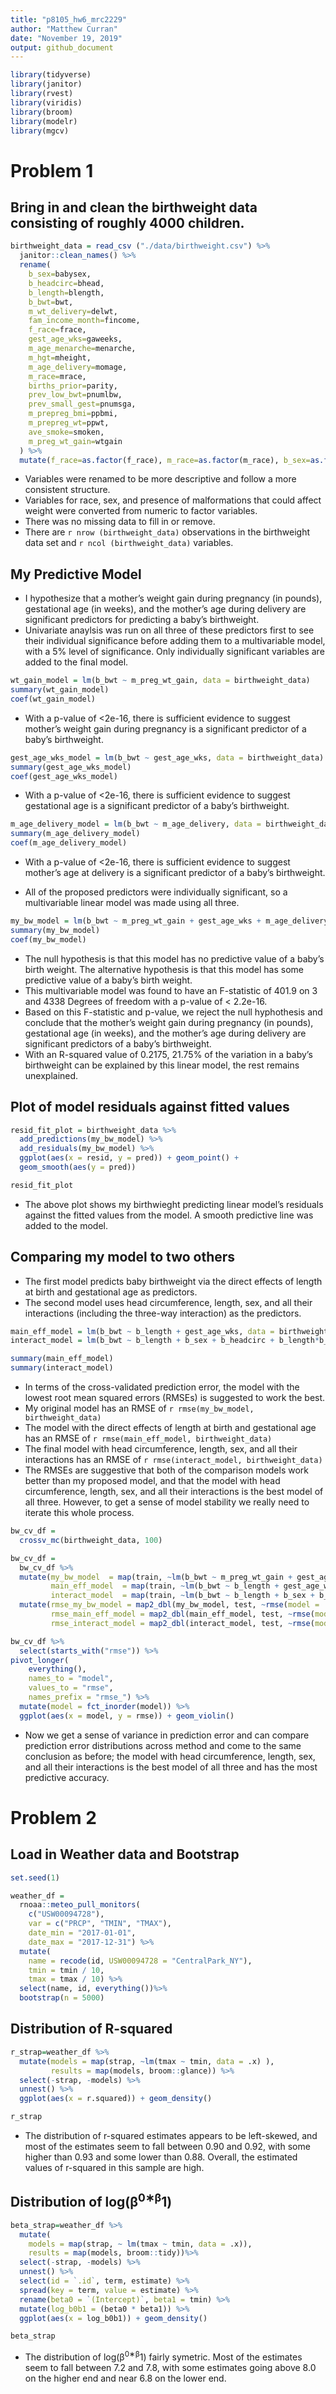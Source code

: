 ```yaml
---
title: "p8105_hw6_mrc2229"
author: "Matthew Curran"
date: "November 19, 2019"
output: github_document
---
```


```r
library(tidyverse)
library(janitor)
library(rvest)
library(viridis)
library(broom)
library(modelr)
library(mgcv)
```

# Problem 1
## Bring in and clean the birthweight data consisting of roughly 4000 children.

```r
birthweight_data = read_csv ("./data/birthweight.csv") %>%
  janitor::clean_names() %>%
  rename(
    b_sex=babysex,
    b_headcirc=bhead,
    b_length=blength,
    b_bwt=bwt,
    m_wt_delivery=delwt, 
    fam_income_month=fincome, 
    f_race=frace,
    gest_age_wks=gaweeks, 
    m_age_menarche=menarche, 
    m_hgt=mheight,
    m_age_delivery=momage,
    m_race=mrace,
    births_prior=parity,
    prev_low_bwt=pnumlbw,
    prev_small_gest=pnumsga,
    m_prepreg_bmi=ppbmi,
    m_prepreg_wt=ppwt,
    ave_smoke=smoken,
    m_preg_wt_gain=wtgain
  ) %>%
  mutate(f_race=as.factor(f_race), m_race=as.factor(m_race), b_sex=as.factor(b_sex), malform=as.factor(malform)) 
```

* Variables were renamed to be more descriptive and follow a more consistent structure. 
* Variables for race, sex, and presence of malformations that could affect weight were converted from numeric to factor variables.
* There was no missing data to fill in or remove.
* There are `r nrow (birthweight_data)` observations in the birthweight data set and `r ncol (birthweight_data)` variables.

## My Predictive Model
* I hypothesize that a mother’s weight gain during pregnancy (in pounds), gestational age (in weeks), and the mother's age during delivery are significant predictors for predicting a baby's birthweight.
* Univariate anaylsis was run on all three of these predictors first to see their individual significance before adding them to a multivariable model, with a 5% level of significance. Only individually significant variables are added to the final model.

```r
wt_gain_model = lm(b_bwt ~ m_preg_wt_gain, data = birthweight_data)
summary(wt_gain_model)
coef(wt_gain_model)
```
* With a p-value of <2e-16, there is sufficient evidence to suggest mother’s weight gain during pregnancy is a significant predictor of a baby's birthweight.

```r
gest_age_wks_model = lm(b_bwt ~ gest_age_wks, data = birthweight_data)
summary(gest_age_wks_model)
coef(gest_age_wks_model)
```
* With a p-value of <2e-16, there is sufficient evidence to suggest gestational age is a significant predictor of a baby's birthweight.

```r
m_age_delivery_model = lm(b_bwt ~ m_age_delivery, data = birthweight_data)
summary(m_age_delivery_model)
coef(m_age_delivery_model)
```
* With a p-value of <2e-16, there is sufficient evidence to suggest mother’s age at delivery is a significant predictor of a baby's birthweight.

* All of the proposed predictors were individually significant, so a multivariable linear model was made using all three.
```r
my_bw_model = lm(b_bwt ~ m_preg_wt_gain + gest_age_wks + m_age_delivery, data = birthweight_data)
summary(my_bw_model)
coef(my_bw_model)
```

* The null hypothesis is that this model has no predictive value of a baby's birth weight. The alternative hypothesis is that this model has some predictive value of a baby's birth weight.
* This multivariable model was found to have an F-statistic of 401.9 on 3 and 4338 Degrees of freedom with a p-value of < 2.2e-16.
* Based on this F-statistic and p-value, we reject the null hyphothesis and conclude that the mother’s weight gain during pregnancy (in pounds), gestational age (in weeks), and the mother's age during delivery are significant predictors of a baby's birthweight.
* With an R-squared value of 0.2175, 21.75% of the variation in a baby's birthweight can be explained by this linear model, the rest remains unexplained.

## Plot of model residuals against fitted values
```r
resid_fit_plot = birthweight_data %>% 
  add_predictions(my_bw_model) %>%
  add_residuals(my_bw_model) %>%
  ggplot(aes(x = resid, y = pred)) + geom_point() + 
  geom_smooth(aes(y = pred))

resid_fit_plot
```

* The above plot shows my birthwieght predicting linear model's residuals against the fitted values from the model. A smooth predictive line was added to the model.

## Comparing my model to two others
* The first model predicts baby birthweight via the direct effects of length at birth and gestational age as predictors.
* The second model uses head circumference, length, sex, and all their interactions (including the three-way interaction) as the predictors.

```r
main_eff_model = lm(b_bwt ~ b_length + gest_age_wks, data = birthweight_data)
interact_model = lm(b_bwt ~ b_length + b_sex + b_headcirc + b_length*b_sex + b_length*b_headcirc + b_sex*b_headcirc + b_length*b_sex*b_headcirc, data = birthweight_data)

summary(main_eff_model)
summary(interact_model)
```

* In terms of the cross-validated prediction error, the model with the lowest root mean squared errors (RMSEs) is suggested to work the best.
* My original model has an RMSE of `r rmse(my_bw_model, birthweight_data)`
* The model with the direct effects of length at birth and gestational age has an RMSE of `r rmse(main_eff_model, birthweight_data)`
* The final model with head circumference, length, sex, and all their interactions has an RMSE of `r rmse(interact_model, birthweight_data)`
* The RMSEs are suggestive that both of the comparison models work better than my proposed model, and that the model with head circumference, length, sex, and all their interactions is the best model of all three. However, to get a sense of model stability we really need to iterate this whole process.

```r
bw_cv_df = 
  crossv_mc(birthweight_data, 100)

bw_cv_df = 
  bw_cv_df %>% 
  mutate(my_bw_model  = map(train, ~lm(b_bwt ~ m_preg_wt_gain + gest_age_wks + m_age_delivery, data = .x)),
         main_eff_model  = map(train, ~lm(b_bwt ~ b_length + gest_age_wks, data = .x)),
         interact_model  = map(train, ~lm(b_bwt ~ b_length + b_sex + b_headcirc + b_length*b_sex + b_length*b_headcirc + b_sex*b_headcirc + b_length*b_sex*b_headcirc, data = .x))) %>% 
  mutate(rmse_my_bw_model = map2_dbl(my_bw_model, test, ~rmse(model = .x, data = .y)),
         rmse_main_eff_model = map2_dbl(main_eff_model, test, ~rmse(model = .x, data = .y)),
         rmse_interact_model = map2_dbl(interact_model, test, ~rmse(model = .x, data = .y)))

bw_cv_df %>% 
  select(starts_with("rmse")) %>% 
pivot_longer(
    everything(),
    names_to = "model", 
    values_to = "rmse",
    names_prefix = "rmse_") %>% 
  mutate(model = fct_inorder(model)) %>% 
  ggplot(aes(x = model, y = rmse)) + geom_violin()
```

* Now we get a sense of variance in prediction error and can compare prediction error distributions across method and come to the same conclusion as before; the model with head circumference, length, sex, and all their interactions is the best model of all three and has the most predictive accuracy.

# Problem 2
## Load in Weather data and Bootstrap 
```r
set.seed(1)

weather_df = 
  rnoaa::meteo_pull_monitors(
    c("USW00094728"),
    var = c("PRCP", "TMIN", "TMAX"), 
    date_min = "2017-01-01",
    date_max = "2017-12-31") %>%
  mutate(
    name = recode(id, USW00094728 = "CentralPark_NY"),
    tmin = tmin / 10,
    tmax = tmax / 10) %>%
  select(name, id, everything())%>% 
  bootstrap(n = 5000)
```

## Distribution of R-squared 
```r
r_strap=weather_df %>%
  mutate(models = map(strap, ~lm(tmax ~ tmin, data = .x) ),
         results = map(models, broom::glance)) %>% 
  select(-strap, -models) %>% 
  unnest() %>% 
  ggplot(aes(x = r.squared)) + geom_density()

r_strap
```
* The distribution of r-squared estimates appears to be left-skewed, and most of the estimates seem to fall between 0.90 and 0.92, with some higher than 0.93 and some lower than 0.88. Overall, the estimated values of r-squared in this sample are high.

## Distribution of log(β^0∗β^1)
```r
beta_strap=weather_df %>%
  mutate(
    models = map(strap, ~ lm(tmax ~ tmin, data = .x)),
    results = map(models, broom::tidy))%>% 
  select(-strap, -models) %>% 
  unnest() %>% 
  select(id = `.id`, term, estimate) %>% 
  spread(key = term, value = estimate) %>% 
  rename(beta0 = `(Intercept)`, beta1 = tmin) %>% 
  mutate(log_b0b1 = (beta0 * beta1)) %>% 
  ggplot(aes(x = log_b0b1)) + geom_density()

beta_strap
```

* The distribution of log(β^0∗β^1) fairly symetric. Most of the estimates seem to fall between 7.2 and 7.8, with some estimates going above 8.0 on the higher end and near 6.8 on the lower end.